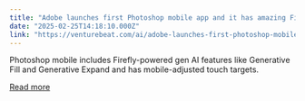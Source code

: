 ```yaml
---
title: "Adobe launches first Photoshop mobile app and it has amazing Firefly AI-powered object detection, editing, and effects"
date: "2025-02-25T14:18:10.000Z"
link: "https://venturebeat.com/ai/adobe-launches-first-photoshop-mobile-app-and-it-has-amazing-firefly-ai-powered-object-detection-editing-and-effects/"
---
```


Photoshop mobile includes Firefly-powered gen AI features like Generative Fill and Generative Expand and has mobile-adjusted touch targets.

[Read more](https://venturebeat.com/ai/adobe-launches-first-photoshop-mobile-app-and-it-has-amazing-firefly-ai-powered-object-detection-editing-and-effects/)
